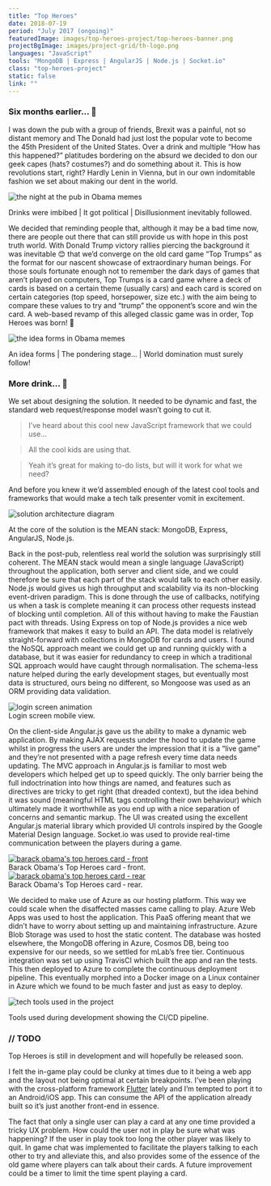 ```yaml
---
title: "Top Heroes"
date: 2018-07-19
period: "July 2017 (ongoing)"
featuredImage: images/top-heroes-project/top-heroes-banner.png
projectBgImage: images/project-grid/th-logo.png
languages: "JavaScript"
tools: "MongoDB | Express | AngularJS | Node.js | Socket.io"
class: "top-heroes-project"
static: false
link: ""
---
```



### Six months earlier... 🍺

I was down the pub with a group of friends, Brexit was a painful, not so distant memory and The Donald had just lost the popular vote to become 
the 45th President of the United States. Over a drink and multiple “How has this happened?” platitudes bordering on the absurd we decided to don 
our geek capes (hats? costumes?) and do something about it. This is how revolutions start, right? Hardly Lenin in Vienna, but in our own indomitable 
fashion we set about making our dent in the world.

![the night at the pub in Obama memes](images/top-heroes-project/obama_1.png)
<figcaption>
    <FontAwesomeIcon icon={faCamera} /> Drinks were imbibed | It got political | Disillusionment inevitably followed.
</figcaption>

We decided that reminding people that, although it may be a bad time now, there are people out there that can still provide us with hope in this 
post truth world. With Donald Trump victory rallies piercing the background it was inevitable 😊 that we’d converge on the old card game “Top Trumps” as 
the format for our nascent showcase of extraordinary human beings. For those souls fortunate enough not to remember the dark days of games that aren’t 
played on computers, Top Trumps is a card game where a deck of cards is based on a certain theme (usually cars) and each card is scored on certain 
categories (top speed, horsepower, size etc.) with the aim being to compare these values to try and “trump” the opponent’s score and win the card. A 
web-based revamp of this alleged classic game was in order, Top Heroes was born! 🍾

![the idea forms in Obama memes](images/top-heroes-project/obama_2.png)
<figcaption>
    <FontAwesomeIcon icon={faCamera} /> An idea forms | The pondering stage... | World domination must surely follow!
</figcaption>

### More drink... 🍻

We set about designing the solution. It needed to be dynamic and fast, the standard web request/response model wasn’t going to cut it.

><FontAwesomeIcon icon={faQuoteLeft} /> I’ve heard about this cool new JavaScript framework that we could use...

<blockquote className="quote-response"><FontAwesomeIcon icon={faQuoteLeft} /> All the cool kids are using that.</blockquote>

><FontAwesomeIcon icon={faQuoteLeft} /> Yeah it’s great for making to-do lists, but will it work for what we need?

And before you knew it we’d assembled enough of the latest cool tools and frameworks that would make a tech talk presenter vomit in excitement.

![solution architecture diagram](images/top-heroes-project/solution_architecture.jpg)
<figcaption>
    <FontAwesomeIcon icon={faCamera} /> At the core of the solution is the MEAN stack: MongoDB, Express, AngularJS, Node.js.
</figcaption>

Back in the post-pub, relentless real world the solution was surprisingly still coherent. The MEAN stack would mean a single language (JavaScript) 
throughout the application, both server and client side, and we could therefore be sure that each part of the stack would talk to each other easily. Node.js 
would gives us high throughput and scalability via its non-blocking event-driven paradigm. This is done through the use of callbacks, notifying us when 
a task is complete meaning it can process other requests instead of blocking until completion. All of this without having to make the Faustian 
pact with threads. Using Express on top of Node.js provides a nice web framework that makes it easy to build an API. The data model is relatively 
straight-forward with collections in MongoDB for cards and users. I found the NoSQL approach meant we could get up and running quickly with a database, but 
it was easier for redundancy to creep in which a traditional SQL approach would have caught through normalisation. The schema-less nature helped during the 
early development stages, but eventually most data is structured, ours being no different, so Mongoose was used as an ORM providing data validation.

<img src={loginGif} alt="login screen animation" />
<figcaption>
    <FontAwesomeIcon icon={faVideo} /> Login screen mobile view.
</figcaption>

On the client-side Angular.js gave us the ability to make a dynamic web application. By making AJAX requests under the hood to update the game whilst in 
progress the users are under the impression that it is a “live game” and they’re not presented with a page refresh every time data needs updating. The 
MVC approach in Angular.js is familiar to most web developers which helped get up to speed quickly. The only barrier being the full indoctrination into 
how things are named, and features such as directives are tricky to get right (that dreaded context), but the idea behind it was sound (meaningful HTML 
tags controlling their own behaviour) which ultimately made it worthwhile as you end up with a nice separation of concerns and semantic markup. The UI was 
created using the excellent Angular.js material library which provided UI controls inspired by the Google Material Design language. Socket.io was used to 
provide real-time communication between the players during a game.

<a href={obamaFront}>
    <img src={obamaFront} alt="barack obama's top heroes card - front" />
</a>
<figcaption>
    <FontAwesomeIcon icon={faCamera} /> Barack Obama's Top Heroes card ‐ front.
</figcaption>

<a href={obamaRear}>
    <img src={obamaRear} alt="barack obama's top heroes card - rear" />
</a>
<figcaption>
    <FontAwesomeIcon icon={faCamera} /> Barack Obama's Top Heroes card ‐ rear.
</figcaption>

We decided to make use of Azure as our hosting platform. This way we could scale when the disaffected masses came calling to play. Azure Web Apps was used 
to host the application. This PaaS offering meant that we didn’t have to worry about setting up and maintaining infrastructure. Azure Blob Storage was used 
to host the static content. The database was hosted elsewhere, the MongoDB offering in Azure, Cosmos DB, being too expensive for our needs, so we settled 
for mLab’s free tier. Continuous integration was set up using TravisCI which built the app and ran the tests. This then deployed to Azure to complete the 
continuous deployment pipeline. This eventually morphed into a Docker image on a Linux container in Azure which we found to be much faster and just as easy to deploy.

![tech tools used in the project](images/top-heroes-project/tech_tools.jpg)
<figcaption>
    <FontAwesomeIcon icon={faCamera} /> Tools used during development showing the CI/CD pipeline.
</figcaption>

### // TODO

Top Heroes is still in development and will hopefully be released soon.

I felt the in-game play could be clunky at times due to it being a web app and the layout not being optimal at certain breakpoints. I’ve been playing with the 
cross-platform framework [Flutter](https://flutter.io/) lately and I’m tempted to port it to an Android/iOS app. This can consume the API of the application already 
built so it’s just another front-end in essence.

The fact that only a single user can play a card at any one time provided a tricky UX problem. How could the user not in play be sure what was happening? If 
the user in play took too long the other player was likely to quit. In game chat was implemented to facilitate the players talking to each other to try 
and alleviate this, and also provides some of the essence of the old game where players can talk about their cards. A future improvement could be a timer 
to limit the time spent playing a card.